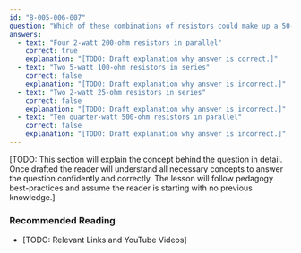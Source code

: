 ```yaml
---
id: "B-005-006-007"
question: "Which of these combinations of resistors could make up a 50-ohm dummy load capable of safely dissipating 5 watts?"
answers:
  - text: "Four 2-watt 200-ohm resistors in parallel"
    correct: true
    explanation: "[TODO: Draft explanation why answer is correct.]"
  - text: "Two 5-watt 100-ohm resistors in series"
    correct: false
    explanation: "[TODO: Draft explanation why answer is incorrect.]"
  - text: "Two 2-watt 25-ohm resistors in series"
    correct: false
    explanation: "[TODO: Draft explanation why answer is incorrect.]"
  - text: "Ten quarter-watt 500-ohm resistors in parallel"
    correct: false
    explanation: "[TODO: Draft explanation why answer is incorrect.]"
---
```


[TODO: This section will explain the concept behind the question in detail. Once drafted the reader will understand all necessary concepts to answer the question confidently and correctly. The lesson will follow pedagogy best-practices and assume the reader is starting with no previous knowledge.]

### Recommended Reading

- [TODO: Relevant Links and YouTube Videos]
